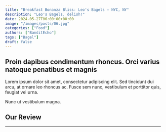 ```yaml
---
title: "Breakfast Bonanza Bliss: Leo's Bagels — NYC, NY"
description: "Leo's Bagels, delish!"
date: 2024-05-27T06:00:00+00:00
image: "/images/posts/06.jpg"
categories: ["Food"]
authors: ["BanditEcho"]
tags: ["Bagel"]
draft: false
---
```



<h2 class="h3 leading-tight">Proin dapibus condimentum rhoncus. Orci varius natoque penatibus et magnis</h2>

Lorem ipsum dolor sit amet, consectetur adipiscing elit. Sed tincidunt dui arcu, at ornare leo rhoncus ac. Fusce sem nunc, vestibulum et porttitor quis, feugiat vel urna. 

Nunc ut vestibulum magna. 


<h2 class="h3">Our Review</h2>
<hr />

<Review
  tagline="Hands down, the best cure for a soju-induced hangover."
  description="I have dreams about the Scottish Salmon Sandwich. What happens if I put a whole lot of text here, does that wrapping effect still happen?"
  reviewer="BanditEcho"
  score="6.5"
/>